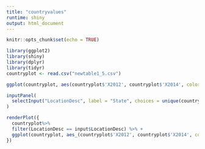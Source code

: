 ```yaml
---
title: "countryvalues"
runtime: shiny
output: html_document
---
```


```r
knitr::opts_chunk$set(echo = TRUE)
```
```r
library(ggplot2)
library(shiny)
library(dplyr)
library(tidyr)
countryplot <- read.csv("newtable1_5.csv")
```

```r
ggplot(countryplot, aes(countryplot$'X2012', countryplot$'X2014', color= LocationDesc)) + xlab("2012_values") + ylab("2014_values") + geom_point()
```
```r
inputPanel(
  selectInput("LocationDesc", label = "State", choices = unique(countryplot$LocationDesc))
)
```
```r
renderPlot({
  countryplot%>% 
  filter(LocationDesc == input$LocationDesc) %>% +
  ggplot(countryplot, aes_(countryplot$'X2012', countryplot$'X2014', color= LocationDesc)) +xlab("2012_values") + ylab("2014_values")+geom_point()
})
```

